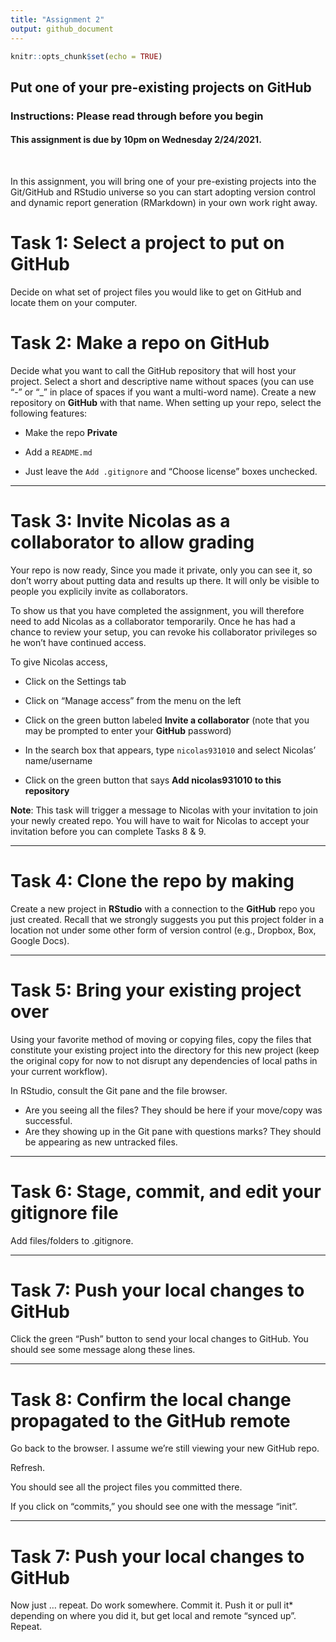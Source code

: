 ```yaml
---
title: "Assignment 2"
output: github_document
---
```


```r
knitr::opts_chunk$set(echo = TRUE)
```
## Put one of your pre-existing projects on GitHub

### Instructions: Please read through before you begin  

#### This assignment is due by **10pm on Wednesday 2/24/2021**.  

<br>

In this assignment, you will bring one of your pre-existing projects into the Git/GitHub and RStudio universe so you can start adopting version control and dynamic report generation (RMarkdown) in your own work right away.





# Task 1: Select a project to put on GitHub

Decide on what set of project files you would like to get on GitHub and locate them on your computer. 


# Task 2: Make a repo on GitHub

Decide what you want to call the GitHub repository that will host your project. Select a short and descriptive name without spaces (you can use "-" or "_" in place of spaces if you want a multi-word name). Create a new repository on **GitHub** with that name. When setting up your repo, select the following features:

* Make the repo **Private**

* Add a `README.md`
    
* Just leave the `Add .gitignore` and "Choose license" boxes unchecked.

***

# Task 3: Invite Nicolas as a collaborator to allow grading

Your repo is now ready, Since you made it private, only you can see it, so don't worry about putting data and results up there. It will only be visible to people you explicily invite as collaborators. 

To show us that you have completed the assignment, you will therefore need to add Nicolas as a collaborator temporarily. Once he has had a chance to review your setup, you can revoke his collaborator privileges so he won't have continued access.

To give Nicolas access,

* Click on the Settings tab

* Click on "Manage access" from the menu on the left

* Click on the green button labeled **Invite a collaborator** (note that you may be prompted to enter your **GitHub** password)

* In the search box that appears, type `nicolas931010` and select Nicolas' name/username

* Click on the green button that says **Add nicolas931010 to this repository**

**Note**: This task will trigger a message to Nicolas with your invitation to join your newly created repo. You will have to wait for Nicolas to accept your invitation before you can complete Tasks 8 & 9.

***

# Task 4: Clone the repo by making 

Create a new project in **RStudio** with a connection to the **GitHub** repo you just created. Recall that we strongly suggests you put this project folder in a location not under some other form of version control (e.g., Dropbox, Box, Google Docs).

***

# Task 5: Bring your existing project over

Using your favorite method of moving or copying files, copy the files that constitute your existing project into the directory for this new project (keep the original copy for now to not disrupt any dependencies of local paths in your current workflow).

In RStudio, consult the Git pane and the file browser.

- Are you seeing all the files? They should be here if your move/copy was successful.
- Are they showing up in the Git pane with questions marks? They should be appearing as new untracked files.

***

# Task 6: Stage, commit, and edit your gitignore file

Add files/folders to .gitignore. 


***

# Task 7: Push your local changes to GitHub

Click the green “Push” button to send your local changes to GitHub. You should see some message along these lines.


***

# Task 8: Confirm the local change propagated to the GitHub remote

Go back to the browser. I assume we’re still viewing your new GitHub repo.

Refresh.

You should see all the project files you committed there.

If you click on “commits,” you should see one with the message “init”.



***

# Task 7: Push your local changes to GitHub


Now just … repeat. Do work somewhere. Commit it. Push it or pull it* depending on where you did it, but get local and remote “synced up”. Repeat.
